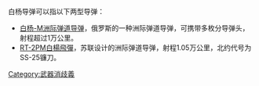 白杨导弹可以指以下两型导弹：
*[[白杨-M洲际弹道导弹|白杨-M洲际弹道导弹]]，俄罗斯的一种洲际弹道导弹，可携带多枚分导弹头，射程超过1万公里。
*[[RT-2PM白楊飛彈|RT-2PM白楊飛彈]]，苏联设计的洲际弹道导弹，射程1.05万公里，北约代号为SS-25镰刀。


{{disambig}}
[[Category:武器消歧義|Category:武器消歧義]]